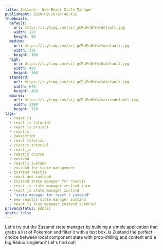 ```yaml
---
title: Zustand - New React State Manager
publishedAt: 2020-09-16T14:48:43Z
thumbnails:
  default:
    url: https://i.ytimg.com/vi/_qCRuFrdhYw/default.jpg
    width: 120
    height: 90
  medium:
    url: https://i.ytimg.com/vi/_qCRuFrdhYw/mqdefault.jpg
    width: 320
    height: 180
  high:
    url: https://i.ytimg.com/vi/_qCRuFrdhYw/hqdefault.jpg
    width: 480
    height: 360
  standard:
    url: https://i.ytimg.com/vi/_qCRuFrdhYw/sddefault.jpg
    width: 640
    height: 480
  maxres:
    url: https://i.ytimg.com/vi/_qCRuFrdhYw/maxresdefault.jpg
    width: 1280
    height: 720
tags:
  - react js
  - react js tutorial
  - react js project
  - reactjs
  - javascript
  - react tutorial
  - reactjs tutorial
  - react.js
  - reactjs course
  - zustand
  - reactjs zustand
  - zustand for state management
  - zustand reactjs
  - react and zustand
  - zustand state manager for reactjs
  - react js state manager zustand inro
  - react js state manager zustand
  - "state manager for react : zustand"
  - new reactjs state manager zustand
  - react js stae manager zustand tutorial
privacyStatus: public
short: false
---
```

  
Let's try out the Zustand state manager by building a simple application that grabs a list of Pokemon and filter it with a text box. Is Zustand the perfect choice between local component state with prop-drilling and content and a big Redux singleton? Let's find out!
